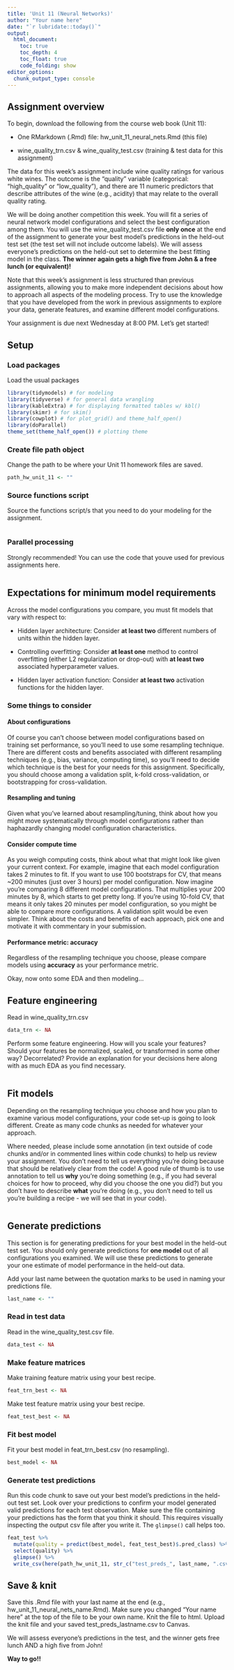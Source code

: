 ```yaml
---
title: 'Unit 11 (Neural Networks)'
author: "Your name here"
date: "`r lubridate::today()`"
output: 
  html_document:
    toc: true 
    toc_depth: 4
    toc_float: true
    code_folding: show
editor_options: 
  chunk_output_type: console
---
```


## Assignment overview

To begin, download the following from the course web book (Unit 11):

* One RMarkdown (.Rmd) file: hw_unit_11_neural_nets.Rmd (this file)

* wine_quality_trn.csv & wine_quality_test.csv (training & test data for this assignment)

The data for this week's assignment include wine quality ratings for various white wines. The outcome is the "quality" variable (categorical: "high_quality" or "low_quality"), and there are 11 numeric predictors that describe attributes of the wine (e.g., acidity) that may relate to the overall quality rating. 

We will be doing another competition this week. You will fit a series of neural network model configurations and select the best configuration among them. You will use the wine_quality_test.csv file **only once** at the end of the assignment to generate your best model's predictions in the held-out test set (the test set will not include outcome labels). We will assess everyone's predictions on the held-out set to determine the best fitting model in the class. **The winner again gets a high five from John & a free lunch (or equivalent)!**

Note that this week's assignment is less structured than previous assignments, allowing you to make more independent decisions about how to approach all aspects of the modeling process. Try to use the knowledge that you have developed from the work in previous assignments to explore your data, generate features, and examine different model configurations.

Your assignment is due next Wednesday at 8:00 PM. Let's get started!

## Setup

### Load packages 

Load the usual packages
```r
library(tidymodels) # for modeling
library(tidyverse) # for general data wrangling
library(kableExtra) # for displaying formatted tables w/ kbl()
library(skimr) # for skim()
library(cowplot) # for plot_grid() and theme_half_open()
library(doParallel)
theme_set(theme_half_open()) # plotting theme
```

### Create file path object
Change the path to be where your Unit 11 homework files are saved.
```r
path_hw_unit_11 <- ""
```

### Source functions script 
  
Source the functions script/s that you need to do your modeling for the assignment.

```r

```

### Parallel processing

Strongly recommended! You can use the code that youve used for previous assignments here.
```r

```


## Expectations for minimum model requirements

Across the model configurations you compare, you must fit models that vary with respect to:

* Hidden layer architecture: Consider **at least two** different numbers of units within the hidden layer.

* Controlling overfitting: Consider **at least one** method to control overfitting (either L2 regularization or drop-out) with **at least two** associated hyperparameter values.

* Hidden layer activation function: Consider **at least two** activation functions for the hidden layer.

### Some things to consider
#### About configurations
Of course you can't choose between model configurations based on training set performance, so you'll need to use some resampling technique. There are different costs and benefits associated with different resampling techniques (e.g., bias, variance, computing time), so you'll need to decide which technique is the best for your needs for this assignment. Specifically, you should choose among a validation split, k-fold cross-validation, or bootstrapping for cross-validation.

#### Resampling and tuning
Given what you've learned about resampling/tuning, think about how you might move systematically through model configurations rather than haphazardly changing model configuration characteristics.

#### Consider compute time
As you weigh computing costs, think about what that might look like given your current context. For example, imagine that each model configuration takes 2 minutes to fit. If you want to use 100 bootstraps for CV, that means ~200 minutes (just over 3 hours) per model configuration. Now imagine you're comparing 8 different model configurations. That multiplies your 200 minutes by 8, which starts to get pretty long. If you're using 10-fold CV, that means it only takes 20 minutes per model configuration, so you might be able to compare more configurations. A validation split would be even simpler. Think about the costs and benefits of each approach, pick one and motivate it with commentary in your submission.

#### Performance metric: accuracy
Regardless of the resampling technique you choose, please compare models using **accuracy** as your performance metric.

Okay, now onto some EDA and then modeling...

## Feature engineering
Read in wine_quality_trn.csv
```r
data_trn <- NA
```

Perform some feature engineering. How will you scale your features? Should your features be normalized, scaled, or transformed in some other way? Decorrelated? Provide an explanation for your decisions here along with as much EDA as you find necessary.

```r

```


## Fit models
Depending on the resampling technique you choose and how you plan to examine various model configurations, your code set-up is going to look different. Create as many code chunks as needed for whatever your approach. 

Where needed, please include some annotation (in text outside of code chunks and/or in commented lines within code chunks) to help us review your assignment. You don't need to tell us everything you're doing because that should be relatively clear from the code! A good rule of thumb is to use annotation to tell us **why** you're doing something (e.g., if you had several choices for how to proceed, why did you choose the one you did?) but you don't have to describe **what** you're doing (e.g., you don't need to tell us you're building a recipe - we will see that in your code). 

```r

```

## Generate predictions
This section is for generating predictions for your best model in the held-out test set. You should only generate predictions for **one model** out of all configurations you examined. We will use these predictions to generate your one estimate of model performance in the held-out data.

Add your last name between the quotation marks to be used in naming your predictions file.
```r
last_name <- ""
```

### Read in test data
Read in the wine_quality_test.csv file.
```r
data_test <- NA
```

### Make feature matrices
Make training feature matrix using your best recipe. 
```r
feat_trn_best <- NA
```

Make test feature matrix using your best recipe.
```r
feat_test_best <- NA
```

### Fit best model
Fit your best model in feat_trn_best.csv (no resampling). 
```r
best_model <- NA
```

### Generate test predictions
Run this code chunk to save out your best model's predictions in the held-out test set. Look over your predictions to confirm your model generated valid predictions for each test observation. Make sure the file containing your predictions has the form that you think it should. This requires visually inspecting the output csv file after you write it. The `glimpse()` call helps too.
```r
feat_test %>% 
  mutate(quality = predict(best_model, feat_test_best)$.pred_class) %>% 
  select(quality) %>% 
  glimpse() %>% 
  write_csv(here(path_hw_unit_11, str_c("test_preds_", last_name, ".csv")))
```

## Save & knit
Save this .Rmd file with your last name at the end (e.g., hw_unit_11_neural_nets_name.Rmd). Make sure you changed "Your name here" at the top of the file to be your own name. Knit the file to html. Upload the knit file and your saved test_preds_lastname.csv to Canvas.  

We will assess everyone's predictions in the test, and the winner gets free lunch AND a high five from John!

**Way to go!!**